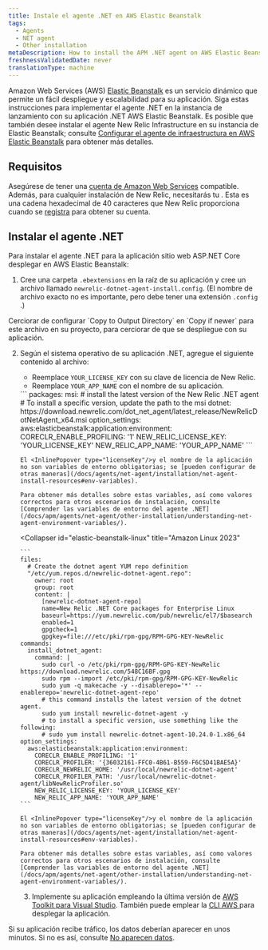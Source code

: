 ```yaml
---
title: Instale el agente .NET en AWS Elastic Beanstalk
tags:
  - Agents
  - NET agent
  - Other installation
metaDescription: How to install the APM .NET agent on AWS Elastic Beanstalk.
freshnessValidatedDate: never
translationType: machine
---
```


Amazon Web Services (AWS) [Elastic Beanstalk](https://aws.amazon.com/elasticbeanstalk) es un servicio dinámico que permite un fácil despliegue y escalabilidad para su aplicación. Siga estas instrucciones para implementar el agente .NET en la instancia de lanzamiento con su aplicación .NET AWS Elastic Beanstalk. Es posible que también desee instalar el agente New Relic Infrastructure en su instancia de Elastic Beanstalk; consulte [Configurar el agente de infraestructura en AWS Elastic Beanstalk](/docs/infrastructure/install-infrastructure-agent/config-management-tools/configure-infrastructure-agent-aws-elastic-beanstalk/) para obtener más detalles.

## Requisitos

Asegúrese de tener una [cuenta de Amazon Web Services](http://aws.amazon.com/elasticbeanstalk/) compatible. Además, para cualquier instalación de New Relic, necesitarás tu <InlinePopover type="licenseKey"/>. Esta es una cadena hexadecimal de 40 caracteres que New Relic proporciona cuando se [registra](http://newrelic.com/signup "El enlace se abre en una ventana nueva.") para obtener su cuenta.

## Instalar el agente .NET

Para instalar el agente .NET para la aplicación sitio web ASP.NET Core desplegar en AWS Elastic Beanstalk:

1. Cree una carpeta `.ebextensions` en la raíz de su aplicación y cree un archivo llamado `newrelic-dotnet-agent-install.config`. (El nombre de archivo exacto no es importante, pero debe tener una extensión `.config` .)

<Callout variant="important">
  Cerciorar de configurar `Copy to Output Directory` en `Copy if newer` para este archivo en su proyecto, para cerciorar de que se despliegue con su aplicación.
</Callout>

2. Según el sistema operativo de su aplicación .NET, agregue el siguiente contenido al archivo:

   * Reemplace `YOUR_LICENSE_KEY` con su clave de licencia de New Relic.
   * Reemplace `YOUR_APP_NAME` con el nombre de su aplicación.

   <CollapserGroup>
     <Collapser
       id="elastic-beanstalk-windows"
       title="Windows"
     >
       ```
       packages:  
           msi:
             # install the latest version of the New Relic .NET agent
             # To install a specific version, update the path to the msi
             dotnet: https://download.newrelic.com/dot_net_agent/latest_release/NewRelicDotNetAgent_x64.msi
       option_settings:
           aws:elasticbeanstalk:application:environment:
             CORECLR_ENABLE_PROFILING: '1'
             NEW_RELIC_LICENSE_KEY: 'YOUR_LICENSE_KEY'
             NEW_RELIC_APP_NAME: 'YOUR_APP_NAME'
       ```

       El <InlinePopover type="licenseKey"/>y el nombre de la aplicación no son variables de entorno obligatorias; se [pueden configurar de otras maneras](/docs/agents/net-agent/installation/net-agent-install-resources#env-variables).

       Para obtener más detalles sobre estas variables, así como valores correctos para otros escenarios de instalación, consulte [Comprender las variables de entorno del agente .NET](/docs/apm/agents/net-agent/other-installation/understanding-net-agent-environment-variables/).
     </Collapser>

     <Collapser
       id="elastic-beanstalk-linux"
       title="Amazon Linux 2023"
     >
       ```
       files:
         # Create the dotnet agent YUM repo definition
         "/etc/yum.repos.d/newrelic-dotnet-agent.repo":
           owner: root
           group: root
           content: |
             [newrelic-dotnet-agent-repo]
             name=New Relic .NET Core packages for Enterprise Linux
             baseurl=https://yum.newrelic.com/pub/newrelic/el7/$basearch
             enabled=1
             gpgcheck=1
             gpgkey=file:///etc/pki/rpm-gpg/RPM-GPG-KEY-NewRelic
       commands: 
         install_dotnet_agent:
           command: |
             sudo curl -o /etc/pki/rpm-gpg/RPM-GPG-KEY-NewRelic https://download.newrelic.com/548C16BF.gpg
             sudo rpm --import /etc/pki/rpm-gpg/RPM-GPG-KEY-NewRelic
             sudo yum -q makecache -y --disablerepo='*' --enablerepo='newrelic-dotnet-agent-repo'
             # this command installs the latest version of the dotnet agent.
             sudo yum install newrelic-dotnet-agent -y
             # to install a specific version, use something like the following:
             # sudo yum install newrelic-dotnet-agent-10.24.0-1.x86_64
       option_settings:
         aws:elasticbeanstalk:application:environment:
           CORECLR_ENABLE_PROFILING: '1'
           CORECLR_PROFILER: '{36032161-FFC0-4B61-B559-F6C5D41BAE5A}'
           CORECLR_NEWRELIC_HOME: '/usr/local/newrelic-dotnet-agent'
           CORECLR_PROFILER_PATH: '/usr/local/newrelic-dotnet-agent/libNewRelicProfiler.so'
           NEW_RELIC_LICENSE_KEY: 'YOUR_LICENSE_KEY'
           NEW_RELIC_APP_NAME: 'YOUR_APP_NAME'
       ```

       El <InlinePopover type="licenseKey"/>y el nombre de la aplicación no son variables de entorno obligatorias; se [pueden configurar de otras maneras](/docs/agents/net-agent/installation/net-agent-install-resources#env-variables).

       Para obtener más detalles sobre estas variables, así como valores correctos para otros escenarios de instalación, consulte [Comprender las variables de entorno del agente .NET](/docs/apm/agents/net-agent/other-installation/understanding-net-agent-environment-variables/).
     </Collapser>
   </CollapserGroup>

   3. Implemente su aplicación empleando la última versión de [AWS Toolkit para Visual Studio](https://aws.amazon.com/visualstudio/). También puede emplear la [CLI AWS ](https://docs.aws.amazon.com/cli/)para desplegar la aplicación.

Si su aplicación recibe tráfico, los datos deberían aparecer en unos minutos. Si no es así, consulte [No aparecen datos](/docs/agents/net-agent/troubleshooting/no-data-appears-net).

<InstallFeedback/>